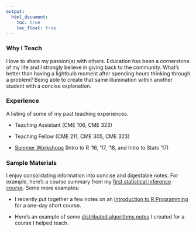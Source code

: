 ```yaml
---
output:
  html_document: 
    toc: true
    toc_float: true
---
```


### Why I Teach
I love to share my passion(s) with others. Education has been a cornerstone of my life and I strongly 
believe in giving back to the community. What's better than having a lightbulb moment after spending hours
thinking through a problem? Being able to create that same illumination within another student with 
a concise explanation.

### Experience
A listing of some of my past teaching experiences.
  
  - Teaching Assistant (CME 106, CME 323)
  
  - Teaching Fellow (CME 211, CME 305, CME 323)
  
  - [Summer Workshops](https://icme.stanford.edu/events/icme-summer-workshops) (Intro to R '16, '17, '18, and Intro to Stats '17)

### Sample Materials
I enjoy consolidating information into concise and digestable notes. For example, here's a course summary from my 
[first statistical inference course](files/stats_200_cs.pdf). Some more examples:

  - I recently put together a few notes on an [Introduction to R Programming](files/Introduction_to_R_ICME_Short_Course_2018.pdf) for a one-day short course.

  - Here's an example of some [distributed algorithms notes](files/cme323_lec5.pdf) I created for a course I helped teach. 